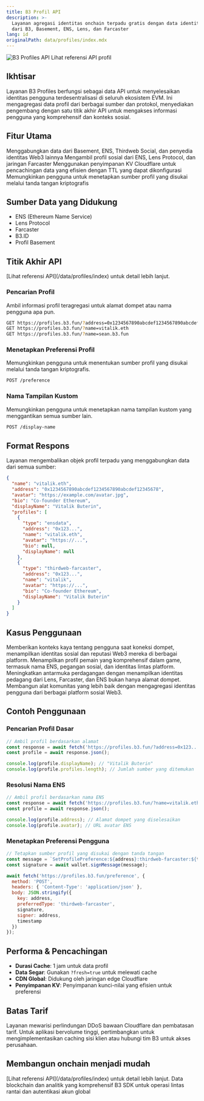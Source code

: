 ```yaml
---
title: B3 Profil API
description: >-
  Layanan agregasi identitas onchain terpadu gratis dengan data identitas sosial
  dari B3, Basement, ENS, Lens, dan Farcaster
lang: id
originalPath: data/profiles/index.mdx
---
```

<img src="/images/profiles-banner.jpg" alt="B3 Profiles API" className="w-full h-auto rounded-3xl" />

<Card title="Free Social Profiles API" icon="user" href="/data/profiles/index">
  Lihat referensi API profil
</Card>

## Ikhtisar

Layanan B3 Profiles berfungsi sebagai data API untuk menyelesaikan identitas pengguna terdesentralisasi di seluruh ekosistem EVM. Ini mengagregasi data profil dari berbagai sumber dan protokol, menyediakan pengembang dengan satu titik akhir API untuk mengakses informasi pengguna yang komprehensif dan konteks sosial.

## Fitur Utama

<CardGroup cols={2}>
  <Card title="Aggregasi Multi-Sumber" icon="network-wired">
    Menggabungkan data dari Basement, ENS, Thirdweb Social, dan penyedia identitas Web3 lainnya
  </Card>
  <Card title="Integrasi Identitas Sosial" icon="users">
    Mengambil profil sosial dari ENS, Lens Protocol, dan jaringan Farcaster
  </Card>
  <Card title="Pencachingan Cerdas" icon="database">
    Menggunakan penyimpanan KV Cloudflare untuk pencachingan data yang efisien dengan TTL yang dapat dikonfigurasi
  </Card>
  <Card title="Preferensi Pengguna" icon="gear">
    Memungkinkan pengguna untuk menetapkan sumber profil yang disukai melalui tanda tangan kriptografis
  </Card>
</CardGroup>

## Sumber Data yang Didukung

- ENS (Ethereum Name Service)
- Lens Protocol
- Farcaster
- B3.ID
- Profil Basement

## Titik Akhir API

<Note>
[Lihat referensi API](/data/profiles/index) untuk detail lebih lanjut.
</Note>

### Pencarian Profil
Ambil informasi profil teragregasi untuk alamat dompet atau nama pengguna apa pun.

```bash
GET https://profiles.b3.fun/?address=0x1234567890abcdef1234567890abcdef12345678
GET https://profiles.b3.fun/?name=vitalik.eth
GET https://profiles.b3.fun/?name=sean.b3.fun
```

### Menetapkan Preferensi Profil
Memungkinkan pengguna untuk menentukan sumber profil yang disukai melalui tanda tangan kriptografis.

```bash
POST /preference
```

### Nama Tampilan Kustom
Memungkinkan pengguna untuk menetapkan nama tampilan kustom yang menggantikan semua sumber lain.

```bash
POST /display-name
```

## Format Respons

Layanan mengembalikan objek profil terpadu yang menggabungkan data dari semua sumber:

```json
{
  "name": "vitalik.eth",
  "address": "0x1234567890abcdef1234567890abcdef12345678",
  "avatar": "https://example.com/avatar.jpg",
  "bio": "Co-founder Ethereum",
  "displayName": "Vitalik Buterin",
  "profiles": [
    {
      "type": "ensdata",
      "address": "0x123...",
      "name": "vitalik.eth",
      "avatar": "https://...",
      "bio": null,
      "displayName": null
    },
    {
      "type": "thirdweb-farcaster",
      "address": "0x123...",
      "name": "vitalik",
      "avatar": "https://...",
      "bio": "Co-founder Ethereum",
      "displayName": "Vitalik Buterin"
    }
  ]
}
```

## Kasus Penggunaan

<CardGroup cols={1}>
  <Card title="Autentikasi Dompet yang Ditingkatkan" icon="shield-check">
    Memberikan konteks kaya tentang pengguna saat koneksi dompet, menampilkan identitas sosial dan reputasi Web3 mereka di berbagai platform.
  </Card>
  <Card title="Integrasi Gaming Sosial" icon="gamepad">
    Menampilkan profil pemain yang komprehensif dalam game, termasuk nama ENS, pegangan sosial, dan identitas lintas platform.
  </Card>
  <Card title="Pengalaman Pengguna DeFi" icon="coins">
    Meningkatkan antarmuka perdagangan dengan menampilkan identitas pedagang dari Lens, Farcaster, dan ENS bukan hanya alamat dompet.
  </Card>
  <Card title="Manajemen Komunitas" icon="users-gear">
    Membangun alat komunitas yang lebih baik dengan mengagregasi identitas pengguna dari berbagai platform sosial Web3.
  </Card>
</CardGroup>


## Contoh Penggunaan

### Pencarian Profil Dasar

```javascript
// Ambil profil berdasarkan alamat
const response = await fetch('https://profiles.b3.fun/?address=0x123...');
const profile = await response.json();

console.log(profile.displayName); // "Vitalik Buterin"
console.log(profile.profiles.length); // Jumlah sumber yang ditemukan
```

### Resolusi Nama ENS

```javascript
// Ambil profil berdasarkan nama ENS
const response = await fetch('https://profiles.b3.fun/?name=vitalik.eth');
const profile = await response.json();

console.log(profile.address); // Alamat dompet yang diselesaikan
console.log(profile.avatar); // URL avatar ENS
```

### Menetapkan Preferensi Pengguna

```javascript
// Tetapkan sumber profil yang disukai dengan tanda tangan
const message = `SetProfilePreference:${address}:thirdweb-farcaster:${timestamp}`;
const signature = await wallet.signMessage(message);

await fetch('https://profiles.b3.fun/preference', {
  method: 'POST',
  headers: { 'Content-Type': 'application/json' },
  body: JSON.stringify({
    key: address,
    preferredType: 'thirdweb-farcaster',
    signature,
    signer: address,
    timestamp
  })
});
```

## Performa & Pencachingan

- **Durasi Cache**: 1 jam untuk data profil
- **Data Segar**: Gunakan `?fresh=true` untuk melewati cache
- **CDN Global**: Didukung oleh jaringan edge Cloudflare
- **Penyimpanan KV**: Penyimpanan kunci-nilai yang efisien untuk preferensi

## Batas Tarif

Layanan mewarisi perlindungan DDoS bawaan Cloudflare dan pembatasan tarif. Untuk aplikasi bervolume tinggi, pertimbangkan untuk mengimplementasikan caching sisi klien atau hubungi tim B3 untuk akses perusahaan.

## Membangun onchain menjadi mudah
<Note>
[Lihat referensi API](/data/profiles/index) untuk detail lebih lanjut.
</Note>

<CardGroup cols={2}>
  <Card title="B3 Data API" href="/data/api-reference/introduction">
    Data blockchain dan analitik yang komprehensif
  </Card>
  <Card title="B3 SDK" href="/sdk/introduction">
    B3 SDK untuk operasi lintas rantai dan autentikasi akun global
  </Card>
</CardGroup>
